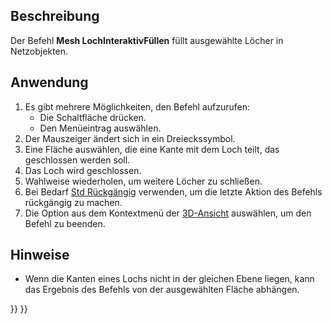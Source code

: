 <languages/>

{{Docnav/de
|[[Mesh_FillupHoles/de|LöcherSchließen]]
|[[Mesh_AddFacet/de|FacetteHinzufügen]]
|[[Mesh_Workbench/de|Mesh]]
|IconL=Mesh_FillupHoles.svg
|IconR=Mesh_AddFacet.svg
|IconC=Workbench_Mesh.svg
}}

{{GuiCommand/de
|Name=Mesh FillInteractiveHole
|Name/de=Mesh LochInteraktivSchließen
|MenuLocation=Netze → Loch schließen
|Workbenches=[[Mesh_Workbench/de|Mesh]]
|SeeAlso=[[Mesh_FillupHoles/de|Mesh LöcherSchließen]], [[Mesh_AddFacet/de|Mesh FacetteHinzufügen]]
}}

<span id="Description"></span>
==Beschreibung==

Der Befehl '''Mesh LochInteraktivFüllen''' füllt ausgewählte Löcher in Netzobjekten.

<span id="Usage"></span>
==Anwendung==

# Es gibt mehrere Möglichkeiten, den Befehl aufzurufen:
#* Die Schaltfläche {{Button|[[Image:Mesh_FillInteractiveHole.svg|16px]].[[Mesh_FillInteractiveHole/de|Loch schließen]]}} drücken.
#* Den Menüeintrag {{MenuCommand|Netze → [[Image:Mesh_FillInteractiveHole.svg|16px]] Loch schließen}} auswählen.
# Der Mauszeiger ändert sich in ein Dreieckssymbol.
# Eine Fläche auswählen, die eine Kante mit dem Loch teilt, das geschlossen werden soll.
# Das Loch wird geschlossen.
# Wahlweise wiederholen, um weitere Löcher zu schließen.
# Bei Bedarf [[Std_Undo/de|Std Rückgängig]] verwenden, um die letzte Aktion des Befehls rückgängig zu machen.
# Die Option {{MenuCommand|Löcher-Schließen-Modus verlassen}} aus dem Kontextmenü der [[3D_View/de|3D-Ansicht]] auswählen, um den Befehl zu beenden.

<span id="Notes"></span>
==Hinweise==

* Wenn die Kanten eines Lochs nicht in der gleichen Ebene liegen, kann das Ergebnis des Befehls von der ausgewählten Fläche abhängen.


{{Docnav/de
|[[Mesh_FillupHoles/de|LöcherSchließen]]
|[[Mesh_AddFacet/de|FacetteHinzufügen]]
|[[Mesh_Workbench/de|Mesh]]
|IconL=Mesh_FillupHoles.svg
|IconR=Mesh_AddFacet.svg
|IconC=Workbench_Mesh.svg
}}

{{Mesh Tools navi{{#translation:}}}}
{{Userdocnavi{{#translation:}}}}
{{clear}}
